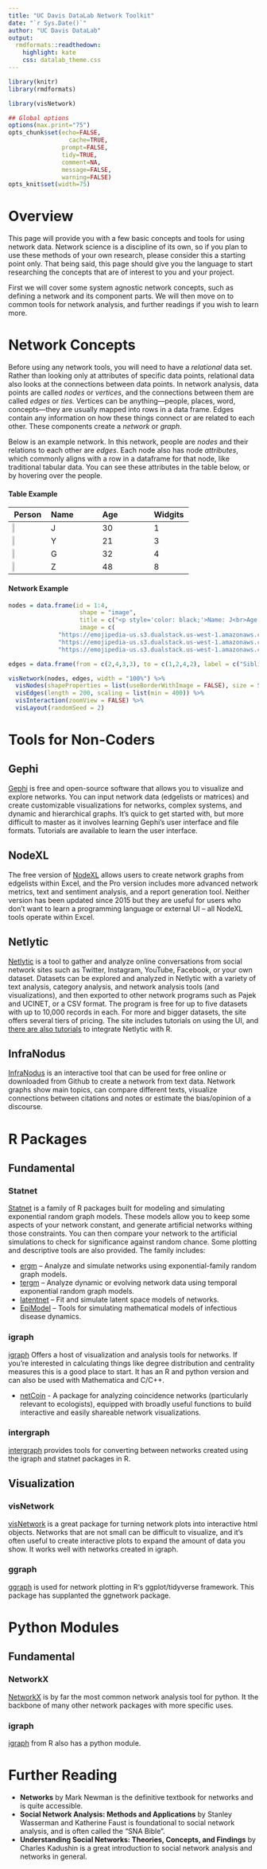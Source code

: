 ```yaml
---
title: "UC Davis DataLab Network Toolkit"
date: "`r Sys.Date()`"
author: "UC Davis DataLab"
output:
  rmdformats::readthedown:
    highlight: kate
    css: datalab_theme.css
---
```


```r
library(knitr)
library(rmdformats)

library(visNetwork)

## Global options
options(max.print="75")
opts_chunk$set(echo=FALSE,
	             cache=TRUE,
               prompt=FALSE,
               tidy=TRUE,
               comment=NA,
               message=FALSE,
               warning=FALSE)
opts_knit$set(width=75)
```

# Overview

This page will provide you with a few basic concepts and tools for using network data. Network science is a discipline of its own, so if you plan to use these methods of your own research, please consider this a starting point only. That being said, this page should give you the language to start researching the concepts that are of interest to you and your project.

First we will cover some system agnostic network concepts, such as defining a network and its component parts. We will then move on to common tools for network analysis, and further readings if you wish to learn more.

# Network Concepts

Before using any network tools, you will need to have a *relational* data set. Rather than looking only at attributes of specific data points, relational data also looks at the connections between data points. In network analysis, data points are called *nodes* or *vertices*, and the connections between them are called *edges* or *ties.* Vertices can be anything—people, places, word, concepts—they are usually mapped into rows in a data frame. Edges contain any information on how these things connect or are related to each other. These components create a *network* or *graph*.

Below is an example network. In this network, people are *nodes* and their relations to each other are *edges*. Each node also has node *attributes*, which commonly aligns with a row in a dataframe for that node, like traditional tabular data. You can see these attributes in the table below, or by hovering over the people. 

#### Table Example

|Person|Name|Age|Widgits|
|---|:---|:---|:--|
|![](https://emojipedia-us.s3.dualstack.us-west-1.amazonaws.com/thumbs/120/microsoft/209/male-teacher_1f468-200d-1f3eb.png){width=10%}   | J  | 30 | 1 |
|![](https://emojipedia-us.s3.dualstack.us-west-1.amazonaws.com/thumbs/120/microsoft/209/female-student_1f469-200d-1f393.png){width=10%}   | Y  | 21 | 3 |
|![](https://emojipedia-us.s3.dualstack.us-west-1.amazonaws.com/thumbs/120/microsoft/209/female-health-worker_1f469-200d-2695-fe0f.png){width=10%}   | G  | 32 | 4 |
|![](https://emojipedia-us.s3.dualstack.us-west-1.amazonaws.com/thumbs/120/microsoft/209/male-scientist_1f468-200d-1f52c.png){width=10%}   | Z  | 48 | 8 |

#### Network Example

```r
nodes = data.frame(id = 1:4, 
                    shape = "image",
                    title = c("<p style='color: black;'>Name: J<br>Age: 30<br>Widgits: 1</p>", "<p style='color: black;'>Name: Y<br>Age: 21<br>Widgits: 3</p>", "<p style='color: black;'>Name: G<br>Age: 32<br>Widgits: 4</p>", "<p style='color: black;'>Name: Z<br>Age: 48<br>Widgits: 8</p>"),
                    image = c(
              "https://emojipedia-us.s3.dualstack.us-west-1.amazonaws.com/thumbs/120/microsoft/209/male-teacher_1f468-200d-1f3eb.png",
              "https://emojipedia-us.s3.dualstack.us-west-1.amazonaws.com/thumbs/120/microsoft/209/female-student_1f469-200d-1f393.png",                        "https://emojipedia-us.s3.dualstack.us-west-1.amazonaws.com/thumbs/120/microsoft/209/female-health-worker_1f469-200d-2695-fe0f.png",
              "https://emojipedia-us.s3.dualstack.us-west-1.amazonaws.com/thumbs/120/microsoft/209/male-scientist_1f468-200d-1f52c.png"))

edges = data.frame(from = c(2,4,3,3), to = c(1,2,4,2), label = c("Siblings", "Student", "Friends", "Parent"))

visNetwork(nodes, edges, width = "100%") %>% 
  visNodes(shapeProperties = list(useBorderWithImage = FALSE), size = 50) %>%
  visEdges(length = 200, scaling = list(min = 400)) %>%
  visInteraction(zoomView = FALSE) %>%
  visLayout(randomSeed = 2)
```

# Tools for Non-Coders

## Gephi

[Gephi](https://gephi.org/) is free and open-source software that allows you to visualize and explore networks. You can input network data (edgelists or matrices) and create customizable visualizations for networks, complex systems, and dynamic and hierarchical graphs. It's quick to get started with, but more difficult to master as it involves learning Gephi's user interface and file formats. Tutorials are available to learn the user interface.

## NodeXL

The free version of [NodeXL](https://archive.codeplex.com/?p=nodexl) allows users to create network graphs from edgelists within Excel, and the Pro version includes more advanced network metrics, text and sentiment analysis, and a report generation tool. Neither version has been updated since 2015 but they are useful for users who don't want to learn a programming language or external UI – all NodeXL tools operate within Excel.

## Netlytic

[Netlytic](https://netlytic.org/) is a tool to gather and analyze online conversations from social network sites such as Twitter, Instagram, YouTube, Facebook, or your own dataset. Datasets can be explored and analyzed in Netlytic with a variety of text analysis, category analysis, and network analysis tools (and visualizations), and then exported to other network programs such as Pajek and UCINET, or a CSV format. The program is free for up to five datasets with up to 10,000 records in each. For more and bigger datasets, the site offers several tiers of pricing. The site includes tutorials on using the UI, and [there are also tutorials](https://docs.google.com/document/d/1_EH30ycPj2r6t0vH1QSSBjKJ209qq7-nwz2zAJno8Mk/pub?embedded=true) to integrate Netlytic with R. 

## InfraNodus

[InfraNodus](https://infranodus.com/) is an interactive tool that can be used for free online or downloaded from Github to create a network from text data. Network graphs show main topics, can compare different texts, visualize connections between citations and notes or estimate the bias/opinion of a discourse.

# R Packages

## Fundamental

### Statnet

[Statnet](https://statnet.org/) is a family of R packages built for modeling and simulating exponential random graph models. These models allow you to keep some aspects of your network constant, and generate artificial networks withing those constraints. You can then compare your network to the artificial simulations to check for significance against random chance. Some plotting and descriptive tools are also provided. The family includes:

* [ergm](https://github.com/statnet/ergm) – Analyze and simulate networks using exponential-family random graph models. 
* [tergm](https://github.com/statnet/tergm) – Analyze dynamic or evolving network data using temporal exponential random graph models. 
* [latentnet](https://github.com/statnet/latentnet) – Fit and simulate latent space models of networks.
* [EpiModel](https://github.com/statnet/EpiModel) –  Tools for simulating mathematical models of infectious disease dynamics.

### igraph

[igraph](https://igraph.org/r/) Offers a host of visualization and analysis tools for networks. If you're interested in calculating things like degree distribution and centrality measures this is a good place to start. It has an R and python version and can also be used with Mathematica and C/C++.

* [netCoin](https://cran.r-project.org/web/packages/netCoin/index.html) - A package for analyzing coincidence networks (particularly relevant to ecologists), equipped with broadly useful functions to build interactive and easily shareable network visualizations.

### intergraph

[intergraph](http://mbojan.github.io/intergraph/) provides tools for converting between networks created using the igraph and statnet packages in R.

## Visualization

### visNetwork

[visNetwork](https://github.com/datastorm-open/visNetwork) is a great package for turning network plots into interactive html objects. Networks that are not small can be difficult to visualize, and it’s often useful to create interactive plots to expand the amount of data you show. It works well with networks created in igraph.

### ggraph

[ggraph](https://github.com/thomasp85/ggraph) is used for network plotting in R‘s ggplot/tidyverse framework. This package has supplanted the ggnetwork package.

# Python Modules

## Fundamental

### NetworkX

[NetworkX](https://networkx.org/) is by far the most common network analysis tool for python. It the backbone of many other network packages with more specific uses.

### igraph

[igraph](https://igraph.org/python/) from R also has a python module.

# Further Reading

* **Networks** by Mark Newman is the definitive textbook for networks and is quite accessible.
* **Social Network Analysis: Methods and Applications** by Stanley Wasserman and Katherine Faust is foundational to social network analysis, and is often called the "SNA Bible".
* **Understanding Social Networks: Theories, Concepts, and Findings** by Charles Kadushin is a great introduction to social network analysis and networks in general.

